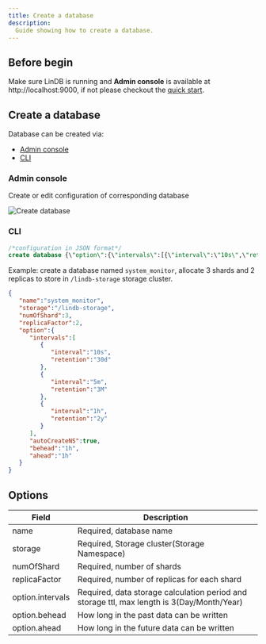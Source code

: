 ```yaml
---
title: Create a database
description: 
  Guide showing how to create a database.
---
```


## Before begin

Make sure LinDB is running and **Admin console** is available at http://localhost:9000, 
if not please checkout the [quick start](/docs/lindb/getting-started/package).

## Create a database

Database can be created via:

- [Admin console](#admin-console)
- [CLI](#cli)

### Admin console

Create or edit configuration of corresponding database

![Create database](/img/lindb/guide/admin_ui/create_database.png#browser)

### CLI

```sql
/*configuration in JSON format*/
create database {\"option\":{\"intervals\":[{\"interval\":\"10s\",\"retention\":\"30d\"},{\"interval\":\"5m\",\"retention\":\"3M\"},{\"interval\":\"1h\",\"retention\":\"2y\"}],\"autoCreateNS\":true,\"behead\":\"1h\",\"ahead\":\"1h\"},\"name\":\"system_monitor\",\"storage\":\"/lindb-storage\",\"numOfShard\":3,\"replicaFactor\":2}
```

Example: create a database named `system_monitor`, allocate 3 shards and 2 replicas to store in `/lindb-storage` storage cluster.
```json
{
   "name":"system_monitor",
   "storage":"/lindb-storage",
   "numOfShard":3,
   "replicaFactor":2,
   "option":{
      "intervals":[
         {
            "interval":"10s",
            "retention":"30d"
         },
         {
            "interval":"5m",
            "retention":"3M"
         },
         {
            "interval":"1h",
            "retention":"2y"
         }
      ],
      "autoCreateNS":true,
      "behead":"1h",
      "ahead":"1h"
   }
}
```

## Options

| Field | Description |
| ------- | -------- |
| name | Required, database name |
| storage | Required, Storage cluster(Storage Namespace) |
| numOfShard | Required, number of shards |
| replicaFactor | Required, number of replicas for each shard |
| option.intervals | Required, data storage calculation period and storage ttl, max length is 3(Day/Month/Year) |
| option.behead | How long in the past data can be written |
| option.ahead | How long in the future data can be written |




